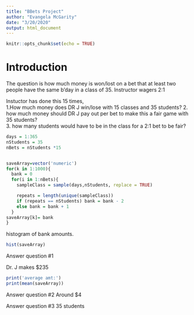 ```yaml
---
title: "BBets Project"
author: "Evangela McGarity"
date: "3/20/2020"
output: html_document
---
```


```r
knitr::opts_chunk$set(echo = TRUE)
```

# Introduction  

The question is how much money is won/lost on a bet that at least two people have the same b'day in a class of 35.  Instructor wagers 2:1 

Instuctor has done this 15 times,  
1.How much money does DR  J win/lose with 15 classes and 35 students?
2. how much money should DR J pay out per bet to make this a fair game with 35 students?  
3. how many students would have to be in the class for a 2:1 bet to be fair?   
 
 
```r
days = 1:365
nStudents = 35
nBets = nStudents *15


saveArray=vector('numeric')
for(k in 1:1000){
  bank = 0
  for(i in 1:nBets){
    sampleClass = sample(days,nStudents, replace = TRUE)

    repeats = length(unique(sampleClass))
    if (repeats == nStudents) bank = bank - 2
    else bank = bank + 1
  }
saveArray[k]= bank
}

```
 
histogram of bank amounts.   

```r
hist(saveArray)
```
Answer question #1 

Dr. J makes $235

```r
print('average amt:')
print(mean(saveArray))
```

  Answer question #2
  Around $4
  
  Answer question #3
  35 students
